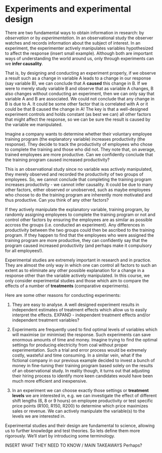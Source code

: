 # Experiments and experimental design

There are two fundamental ways to obtain information in research: by *observation* or by *experimentation*. In an observational study the observer watches and records information about the subject of interest. In an experiment, the experimenter actively manipulates variables hypothesized to affect the response (insert small example). Although both are important ways of understanding the world around us, only through experiments can we **infer causality**.

That is, by designing and conducting an experiment properly, if we observe a result such as a change in variable A leads to a change in our response (say variable B), we can conclude that A **caused** this change in B. If we were to merely study variable B and observe that as variable A changes, B also changes without conducting an experiment, then we can only say that variable A and B are associated. We could not conclude that any change in B is due to A. It could be some other factor that is correlated with A or it could be that B caused the change in A! The key is that a well-designed experiment controls and holds constant (as best we can) all other factors that might affect the response, so we can be sure the result is caused by the variable we manipulated.

Imagine a company wants to determine whether their voluntary employee training program (the explanatory variable) increases productivity (the response). They decide to track the productivity of employees who chose to complete the training and those who did not. They note that, on average, trained employees are more productive. Can we confidently conclude that the training program caused increased productivity?

This is an observational study since no variable was actively manipulated, they merely observed and recorded the productivity of two groups of employees. So, we cannot conclude that completing the training program increases productivity - we cannot infer causality. It could be due to many other factors, either observed or unobserved, such as maybe employees who choose to do the training program are inherently more motivated and thus productive. Can you think of any other factors?

If they actively manipulate the explanatory variable, training program, by randomly assigning employees to complete the training program or not and control other factors by ensuring the employees are as similar as possible accross the groups (i.e. conducted an experiment). Any differences in productivity between the two groups could then be ascribed to the training program. If they happen to find that the employees who were assigned the training program are more productive, they can confidently say that the program caused increased productivity (and perhaps make it compulsory for all employees!).

Experimental studies are extremely important in research and in practice. They are almost the only way in which one can control all factors to such an extent as to eliminate any other possible explanation for a change in a response other than the variable actively manipulated. In this course, we only consider experimental studies and those which aim to compare the effects of a number of **treatments** (comparative experiments).

Here are some other reasons for conducting experiments:

1.  They are easy to analyse. A well designed experiment results in independent estimates of treatment effects which allow us to easily interpret the effects. EXPAND - independent treatment effects and/or independent treatment variables?

2.  Experiments are frequently used to find optimal levels of variables which will maximise (or minimise) the response. Such experiments can save enormous amounts of time and money. Imagine trying to find the optimal settings for producing electricity from coal without proper experimentation. Such a trial and error process would be extremely costly, wasteful and time consuming. In a similar vein, what if the fictional company in our previous example decided to invest a bunch of money in fine-tuning their training program based solely on the results of an observational study. In reality though, it turns out that adjusting their hiring process to identify more keen candidates would have been much more efficient and inexpensive.

3.  In an experiment we can choose exactly those settings or **treatment levels** we are interested in, e.g. we can investigate the effect of different shift lengths (6, 8 or 9 hours) on employee productivity or test specific price points (R100, R150, R200) to determine which price maximizes sales or revenue. We can actively manipulate the variable(s) to the levels we are interested in.

Experimental studies and their design are fundamental to science, allowing us to further knowledge and test theories. So lets define them more rigorously. We'll start by introducing some terminology.

INSERT WHAT THEY NEED TO KNOW / MAIN TAKEAWAYS Perhaps?
